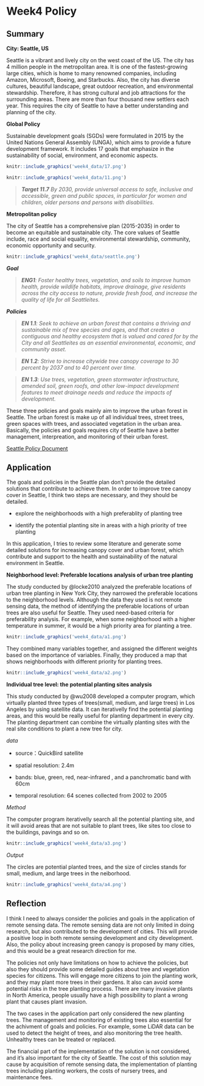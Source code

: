 # Week4 Policy

## Summary

**City: Seattle, US**

Seattle is a vibrant and lively city on the west coast of the US. The city has 4 million people in the metropolitan area. It is one of the fastest-growing large cities, which is home to many renowned companies, including Amazon, Microsoft, Boeing, and Starbucks. Also, the city has diverse cultures, beautiful landscape, great outdoor recreation, and environmental stewardship. Therefore, it has strong cultural and job attractions for the surrounding areas. There are more than four thousand new settlers each year. This requires the city of Seattle to have a better understanding and planning of the city. 

**Global Policy**

Sustainable development goals (SGDs) were formulated in 2015 by the United Nations General Assembly (UNGA), which aims to provide a future development framework. It includes 17 goals that emphasize in the sustainability of social, environment, and economic aspects.

```r
knitr::include_graphics('week4_data/17.png') 
```

```r
knitr::include_graphics('week4_data/11.png') 
```

> ***Target 11.7*** *By 2030, provide universal access to safe, inclusive and accessible, green and public spaces, in particular for women and children, older persons and persons with disabilities.*

**Metropolitan policy**

The city of Seattle has a comprehensive plan (2015-2035) in order to become an equitable and sustainable city. The core values of Seattle include, race and social equality, environmental stewardship, community, economic opportunity and security.

```r
knitr::include_graphics('week4_data/seattle.png') 
```

***Goal***

> ***ENG1**: Foster healthy trees, vegetation, and soils to improve human health, provide wildlife habitats, improve drainage, give residents across the city access to nature, provide fresh food, and increase the quality of life for all Seattleites.*

***Policies***

> ***EN 1.1**: Seek to achieve an urban forest that contains a thriving and sustainable mix of tree species and ages, and that creates a contiguous and healthy ecosystem that is valued and cared for by the City and all Seattleites as an essential environmental, economic, and community asset.*

> ***EN 1.2**: Strive to increase citywide tree canopy coverage to 30 percent by 2037 and to 40 percent over time.*

> ***EN 1.3**: Use trees, vegetation, green stormwater infrastructure, amended soil, green roofs, and other low-impact development features to meet drainage needs and reduce the impacts of development.* 

These three policies and goals mainly aim to improve the urban forest in Seattle. The urban forest is make up of all individual trees, street trees, green spaces with trees, and associated vegetation in the urban area. Basically, the policies and goals requires city of Seattle have a better management, interpreation, and monitoring of their urban forest.

[Seattle Policy Document](https://www.seattle.gov/Documents/Departments/OPCD/OngoingInitiatives/SeattlesComprehensivePlan/CouncilAdopted2020.pdf)

## Application

The goals and policies in the Seattle plan don't provide the detailed solutions that contribute to achieve them. In order to improve tree canopy cover in Seattle, I think two steps are necessary, and they should be detailed.

-   explore the neighborhoods with a high preferablity of planting tree

-   identify the potential planting site in areas with a high priority of tree planting

In this application, I tries to review some literature and generate some detailed solutions for increasing canopy cover and urban forest, which contribute and support to the health and sustainability of the natural environment in Seattle.

**Neighborhood level: Preferable locations analysis of urban tree planting**

The study conducted by @locke2010 analyzed the preferable locations of urban tree planting in New York City, they narrowed the preferable locations to the neighborhood levels. Although the data they used is not remote sensing data, the method of identifying the preferable locations of urban trees are also useful for Seattle. They used need-based criteria for preferability analysis. For example, when some neighborhood with a higher temperature in summer, it would be a high priority area for planting a tree.

```r
knitr::include_graphics('week4_data/a1.png') 
```

They combined many variables together, and assigned the different weights based on the importance of variables. Finally, they produced a map that shows neighborhoods with different priority for planting trees.

```r
knitr::include_graphics('week4_data/a2.png') 
```

**Individual tree level: the potential planting sites analysis**

This study conducted by @wu2008 developed a computer program, which virtually planted three types of trees(small, medium, and large trees) in Los Angeles by using satellite data. It can iterativelly find the potential planting areas, and this would be really useful for planting department in every city. The planting department can combine the virtually planting sites with the real site conditions to plant a new tree for city.

*data*

-   source：QuickBird satellite

-   spatial resolution: 2.4m

-   bands: blue, green, red, near-infrared , and a panchromatic band with 60cm

-   temporal resolution: 64 scenes collected from 2002 to 2005

*Method*

The computer program iterativelly search all the potential planting site, and it will avoid areas that are not suitable to plant trees, like sites too close to the buildings, pavings and so on.

```r
knitr::include_graphics('week4_data/a3.png') 
```

*Output*

The circles are potential planted trees, and the size of circles stands for small, medium, and large trees in the neiborhood.

```r
knitr::include_graphics('week4_data/a4.png') 
```

## Reflection

I think I need to always consider the policies and goals in the application of remote sensing data. The remote sensing data are not only limited in doing research, but also contributed to the development of cities. This will provide a positive loop in both remote sensing development and city development. Also, the policy about increasing green canopy is proposed by many cities, and this would be a great research direction for me. 

The policies not only have limitations on how to achieve the policies, but also they should provide some detailed guides about tree and vegetation species for citizens. This will engage more citizens to join the planting work, and they may plant more trees in their gardens. It also can avoid some potential risks in the tree planting process. There are many invasive plants in North America, people usually have a high possibility to plant a wrong plant that causes plant invasion.

The two cases in the application part only considered the new planting trees. The management and monitoring of existing trees also essential for the achivment of goals and policies. For example, some LiDAR data can be used to detect the height of trees, and also monitoring the tree health. Unhealthy trees can be treated or replaced.

The financial part of the implementation of the solution is not considered, and it's also important for the city of Seattle. The cost of this solution may cause by acquisition of remote sensing data, the implementation of planting trees including planting workers, the costs of nursery trees, and maintenance fees.

\
